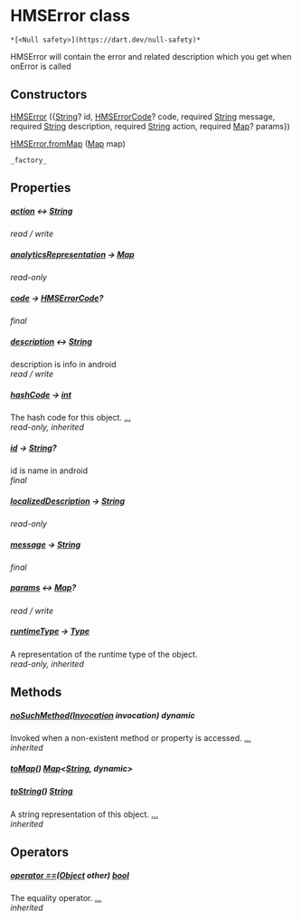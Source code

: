 # HMSError class

    *[<Null safety>](https://dart.dev/null-safety)*

<p>HMSError will contain the error and related description which you get when onError is called</p>

## Constructors

[HMSError](../model_hms_error/HMSError/HMSError) ({[String](https://api.flutter.dev/flutter/dart-core/String-class.html)? id, [HMSErrorCode](../model_hms_error_code/HMSErrorCode-class)? code, required [String](https://api.flutter.dev/flutter/dart-core/String-class.html) message, required [String](https://api.flutter.dev/flutter/dart-core/String-class.html) description, required [String](https://api.flutter.dev/flutter/dart-core/String-class.html) action, required [Map](https://api.flutter.dev/flutter/dart-core/Map-class.html)? params})

[HMSError.fromMap](../model_hms_error/HMSError/HMSError.fromMap) ([Map](https://api.flutter.dev/flutter/dart-core/Map-class.html) map)

    _factory_

## Properties

##### [action](../model_hms_error/HMSError/action) &#8596; [String](https://api.flutter.dev/flutter/dart-core/String-class.html)

_read / write_

##### [analyticsRepresentation](../model_hms_error/HMSError/analyticsRepresentation) &#8594; [Map](https://api.flutter.dev/flutter/dart-core/Map-class.html)

_read-only_

##### [code](../model_hms_error/HMSError/code) &#8594; [HMSErrorCode](../model_hms_error_code/HMSErrorCode-class)?

_final_

##### [description](../model_hms_error/HMSError/description) &#8596; [String](https://api.flutter.dev/flutter/dart-core/String-class.html)

description is info in android  
_read / write_

##### [hashCode](https://api.flutter.dev/flutter/dart-core/Object/hashCode.html) &#8594; [int](https://api.flutter.dev/flutter/dart-core/int-class.html)

The hash code for this object. [...](https://api.flutter.dev/flutter/dart-core/Object/hashCode.html)  
_read-only, inherited_

##### [id](../model_hms_error/HMSError/id) &#8594; [String](https://api.flutter.dev/flutter/dart-core/String-class.html)?

id is name in android  
_final_

##### [localizedDescription](../model_hms_error/HMSError/localizedDescription) &#8594; [String](https://api.flutter.dev/flutter/dart-core/String-class.html)

_read-only_

##### [message](../model_hms_error/HMSError/message) &#8594; [String](https://api.flutter.dev/flutter/dart-core/String-class.html)

_final_

##### [params](../model_hms_error/HMSError/params) &#8596; [Map](https://api.flutter.dev/flutter/dart-core/Map-class.html)?

_read / write_

##### [runtimeType](https://api.flutter.dev/flutter/dart-core/Object/runtimeType.html) &#8594; [Type](https://api.flutter.dev/flutter/dart-core/Type-class.html)

A representation of the runtime type of the object.  
_read-only, inherited_

## Methods

##### [noSuchMethod](https://api.flutter.dev/flutter/dart-core/Object/noSuchMethod.html)([Invocation](https://api.flutter.dev/flutter/dart-core/Invocation-class.html) invocation) dynamic

Invoked when a non-existent method or property is accessed. [...](https://api.flutter.dev/flutter/dart-core/Object/noSuchMethod.html)  
_inherited_

##### [toMap](../model_hms_error/HMSError/toMap)() [Map](https://api.flutter.dev/flutter/dart-core/Map-class.html)&lt;[String](https://api.flutter.dev/flutter/dart-core/String-class.html), dynamic>

##### [toString](https://api.flutter.dev/flutter/dart-core/Object/toString.html)() [String](https://api.flutter.dev/flutter/dart-core/String-class.html)

A string representation of this object. [...](https://api.flutter.dev/flutter/dart-core/Object/toString.html)  
_inherited_

## Operators

##### [operator ==](https://api.flutter.dev/flutter/dart-core/Object/operator_equals.html)([Object](https://api.flutter.dev/flutter/dart-core/Object-class.html) other) [bool](https://api.flutter.dev/flutter/dart-core/bool-class.html)

The equality operator. [...](https://api.flutter.dev/flutter/dart-core/Object/operator_equals.html)  
_inherited_
